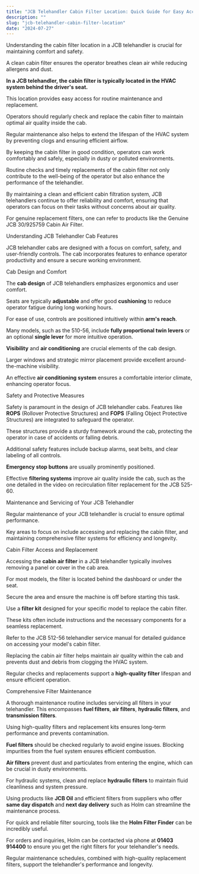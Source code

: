 ```yaml
---
title: "JCB Telehandler Cabin Filter Location: Quick Guide for Easy Access"
description: ""
slug: "jcb-telehandler-cabin-filter-location"
date: "2024-07-27"
---
```



Understanding the cabin filter location in a JCB telehandler is crucial for maintaining comfort and safety. 

A clean cabin filter ensures the operator breathes clean air while reducing allergens and dust. 

**In a JCB telehandler, the cabin filter is typically located in the HVAC system behind the driver's seat.** 

This location provides easy access for routine maintenance and replacement.

Operators should regularly check and replace the cabin filter to maintain optimal air quality inside the cab. 

Regular maintenance also helps to extend the lifespan of the HVAC system by preventing clogs and ensuring efficient airflow. 

By keeping the cabin filter in good condition, operators can work comfortably and safely, especially in dusty or polluted environments.

Routine checks and timely replacements of the cabin filter not only contribute to the well-being of the operator but also enhance the performance of the telehandler. 

By maintaining a clean and efficient cabin filtration system, JCB telehandlers continue to offer reliability and comfort, ensuring that operators can focus on their tasks without concerns about air quality. 

For genuine replacement filters, one can refer to products like the Genuine JCB 30/925759 Cabin Air Filter.

Understanding JCB Telehandler Cab Features

JCB telehandler cabs are designed with a focus on comfort, safety, and user-friendly controls. The cab incorporates features to enhance operator productivity and ensure a secure working environment.

Cab Design and Comfort

The **cab design** of JCB telehandlers emphasizes ergonomics and user comfort. 

Seats are typically **adjustable** and offer good **cushioning** to reduce operator fatigue during long working hours. 

For ease of use, controls are positioned intuitively within **arm's reach**. 

Many models, such as the 510-56, include **fully proportional twin levers** or an optional **single lever** for more intuitive operation.

**Visibility** and **air conditioning** are crucial elements of the cab design. 

Larger windows and strategic mirror placement provide excellent around-the-machine visibility. 

An effective **air conditioning system** ensures a comfortable interior climate, enhancing operator focus.

Safety and Protective Measures

Safety is paramount in the design of JCB telehandler cabs. Features like **ROPS** (Rollover Protective Structures) and **FOPS** (Falling Object Protective Structures) are integrated to safeguard the operator. 

These structures provide a sturdy framework around the cab, protecting the operator in case of accidents or falling debris.

Additional safety features include backup alarms, seat belts, and clear labeling of all controls. 

**Emergency stop buttons** are usually prominently positioned. 

Effective **filtering systems** improve air quality inside the cab, such as the one detailed in the video on recirculation filter replacement for the JCB 525-60.

Maintenance and Servicing of Your JCB Telehandler

Regular maintenance of your JCB telehandler is crucial to ensure optimal performance. 

Key areas to focus on include accessing and replacing the cabin filter, and maintaining comprehensive filter systems for efficiency and longevity.

Cabin Filter Access and Replacement

Accessing the **cabin air filter** in a JCB telehandler typically involves removing a panel or cover in the cab area. 

For most models, the filter is located behind the dashboard or under the seat. 

Secure the area and ensure the machine is off before starting this task.

Use a **filter kit** designed for your specific model to replace the cabin filter. 

These kits often include instructions and the necessary components for a seamless replacement. 

Refer to the JCB 512-56 telehandler service manual for detailed guidance on accessing your model's cabin filter.

Replacing the cabin air filter helps maintain air quality within the cab and prevents dust and debris from clogging the HVAC system. 

Regular checks and replacements support a **high-quality filter** lifespan and ensure efficient operation.

Comprehensive Filter Maintenance

A thorough maintenance routine includes servicing all filters in your telehandler. This encompasses **fuel filters**, **air filters**, **hydraulic filters**, and **transmission filters**.

Using high-quality filters and replacement kits ensures long-term performance and prevents contamination.

**Fuel filters** should be checked regularly to avoid engine issues. Blocking impurities from the fuel system ensures efficient combustion. 

**Air filters** prevent dust and particulates from entering the engine, which can be crucial in dusty environments. 

For hydraulic systems, clean and replace **hydraulic filters** to maintain fluid cleanliness and system pressure.

Using products like **JCB Oil** and efficient filters from suppliers who offer **same day dispatch** and **next day delivery** such as Holm can streamline the maintenance process. 

For quick and reliable filter sourcing, tools like the **Holm Filter Finder** can be incredibly useful.

For orders and inquiries, Holm can be contacted via phone at **01403 914400** to ensure you get the right filters for your telehandler's needs. 

Regular maintenance schedules, combined with high-quality replacement filters, support the telehandler's performance and longevity.

